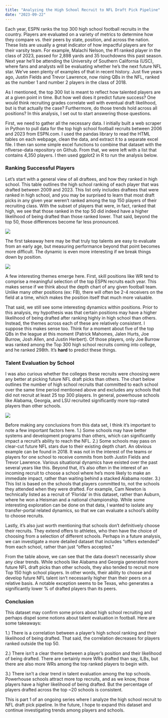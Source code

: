 ```yaml
---
title: "Analyzing the High School Recruit to NFL Draft Pick Pipeline"
date: "2023-09-22"
---
```


Each year, ESPN ranks the top 300 high school football recruits in the country. Players are evaluated on a variety of metrics to determine how they compare vs. their peers by state, position, and across the nation. These lists are usually a great indicator of how impactful players are for their varsity team. For example, Malachi Nelson, the #1 ranked player in the class of 2023, passed for 2,898 yards and 35 touchdowns this past season. Next year he'll be attending the University of Southern California (USC), where fans and analysts will be evaluating whether he's the next future NFL star. We've seen plenty of examples of that in recent history. Just five years ago, Justin Fields and Trevor Lawrence, now rising QBs in the NFL, ranked as the number 1 and number 2 players in the class of 2018.

As I mentioned, the top 300 list is meant to reflect how talented players are at a given point in time. But how well does it predict future success? One would think recruiting grades correlate well with eventual draft likelihood, but is that actually the case? Furthermore, do those trends hold across all positions? In this analysis, I set out to start answering those questions.

First, we need to gather all the necessary data. I initially built a web scraper in Python to pull data for the top high school football recruits between 2006 and 2023 from ESPN.com. I used the pandas library to read the HTML tables on each webpage, clean the data, and extract it to a separate excel file. I then ran some simple excel functions to combine that dataset with the nflverse-data repository on Github. From that, we were left with a list that contains 4,350 players. I then used ggplot2 in R to run the analysis below.

### Ranking Successful Players

Let's start with a general view of all draftees, and how they ranked in high school. This table outlines the high school ranking of each player that was drafted between 2009 and 2023. This list only includes draftees that were ranked in high school, and you may be surprised to learn that most draft picks in any given year weren't ranked among the top 150 players of their recruiting class. With the subset of players that were, in fact, ranked that high, we see that those ranked in the top 50 did indeed have a higher likelihood of being drafted than those ranked lower. That said, beyond the top 50, those differences become far less pronounced.

![](images/image-578948566.png)

The first takeaway here may be that truly top talents are easy to evaluate from an early age, but measuring performance beyond that point becomes more difficult. The dynamic is even more interesting if we break things down by position.

![](images/image-582781256.png)

A few interesting themes emerge here. First, skill positions like WR tend to comprise a meaningful selection of the top ESPN recruits each year. This makes sense if we think about the depth chart of any given football team. Unlike many other positions (ex: FB), there will often be 2-4 receivers on the field at a time, which makes the position itself that much more valuable.

That said, we still see some interesting dynamics within positions. Prior to this analysis, my hypothesis was that certain positions may have a higher likelihood of being drafted after ranking highly in high school than others. Instead, the themes across each of these are relatively consistent. I suppose this makes sense too. Think for a moment about five of the top QBs in the league at this moment (Patrick Mahomes, Jalen Hurts, Joe Burrow, Josh Allen, and Justin Herbert). Of those players, only Joe Burrow was ranked among the Top 300 high school recruits coming into college, and he ranked 298th. It's **hard** to predict these things.

### Talent Evaluation by School

I was also curious whether the colleges these recruits were choosing were any better at picking future NFL draft picks than others. The chart below outlines the number of high school recruits that committed to each school over the same time period mentioned above and excludes any schools that did not recruit at least 25 top 300 players. In general, powerhouse schools like Alabama, Georgia, and LSU recruited significantly more top-rated players than other schools.

![](images/image-701040467.png)

Before making any conclusions from this data set, I think it's important to note a few important factors here. 1.) Some schools may have better systems and development programs than others, which can significantly impact a recruit's ability to reach the NFL. 2.) Some schools may pass on clear-cut future NFL stars due to their existing depth chart. An obvious example can be found in 2018. It was not in the interest of the teams or players for one school to receive commits from both Justin Fields and Trevor Lawrence. Various situational dynamics have existed over the past several years like this. Beyond that, it's also often in the interest of an incoming recruit to choose a school where he's more likely to make an immediate impact, rather than waiting behind a stacked Alabama roster. 3.) This list is based on the schools that players committed to, not the schools they attended when they were drafted. For example, Cam Newton is technically listed as a recruit of 'Florida' in this dataset, rather than Auburn, where he won a Heisman and a national championship. While some interesting exploration can be done on that data, I wanted to isolate any transfer-portal related dynamics, so that we can evaluate a school's ability to choose recruits.

Lastly, it's also just worth mentioning that schools don't definitively choose their recruits. They extend offers to athletes, who then have the choice of choosing from a selection of different schools. Perhaps in a future analysis, we can investigate a more detailed dataset that includes "offers extended" from each school, rather than just "offers accepted."

From the table above, we can see that the data doesn't necessarily show any clear trends. While schools like Alabama and Georgia generated more future NFL draft picks than other schools, they also tended to recruit more Top 150 high school players. In other words, their ability to choose and develop future NFL talent isn't necessarily higher than their peers on a relative basis. A notable exception seems to be Texas, who generates a significantly lower % of drafted players than its peers.

### Conclusion

This dataset may confirm some priors about high school recruiting and perhaps dispel some notions about talent evaluation in football. Here are some takeaways:

1.) There is a correlation between a player's high school ranking and their likelihood of being drafted. That said, the correlation decreases for players ranked outside the top 50.

2.) There isn't a clear theme between a player's position and their likelihood of being drafted. There are certainly more WRs drafted than say, ILBs, but there are also more WRs among the top ranked players to begin with.

3.) There isn't a clear trend in talent evaluation among the top schools. Powerhouse schools attract more top recruits, and as we know, those players have a higher likelihood of being drafted. But the percentage of players drafted across the top \~20 schools is consistent.

This is part 1 of an ongoing series where I analyze the high school recruit to NFL draft pick pipeline. In the future, I hope to expand this dataset and continue investigating trends among players and schools.
